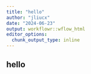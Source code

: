 ```yaml
---
title: "hello"
author: "jliucx"
date: "2024-06-23"
output: workflowr::wflow_html
editor_options: 
  chunk_output_type: inline
---
```


## hello
